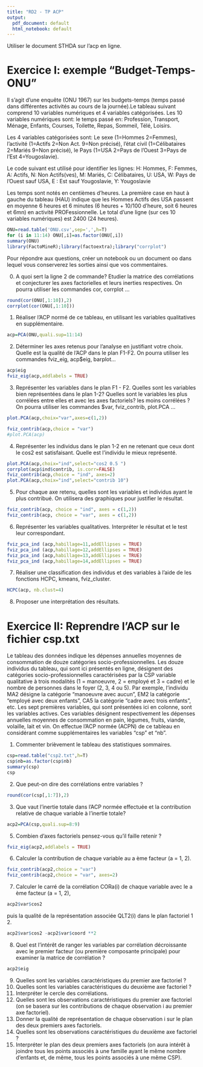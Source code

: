 ---
title: "RD2 - TP ACP"
output:
  pdf_document: default
  html_notebook: default
---
Utiliser le document STHDA sur l'acp en ligne.

# Exercice I: exemple "Budget-Temps-ONU" 

Il s'agit d'une enquête (ONU 1967) sur les budgets-temps (temps passé dans différentes activités au cours de la journée).Le tableau suivant comprend 10 variables numériques et 4 variables catégorisées. Les 10 variables numériques sont: le temps passé en: Profession, Transport, Ménage, Enfants, Courses, Toilette, Repas, Sommeil, Télé, Loisirs.

Les 4 variables catégorisées sont: Le sexe (1=Hommes 2=Femmes), l’activité (1=Actifs 2=Non Act. 9=Non précisé), l’état civil (1=Célibataires 2=Mariés 9=Non précisé), le Pays  (1=USA 2=Pays de l'Ouest 3=Pays de l'Est 4=Yougoslavie).

 Le code suivant est utilisé pour identifier les lignes: H: Hommes, F: Femmes, A: Actifs, N: Non Actifs(ves), M: Mariés, C: Célibataires, U: USA, W: Pays de l'Ouest sauf USA, E : Est sauf Yougoslavie, Y: Yougoslavie

 Les temps sont notés en centièmes d'heures. La première case en haut à gauche du  tableau (HAU) indique que les Hommes Actifs des USA passent en moyenne 6 heures et 6 minutes (6 heures + 10/100 d'heure, soit 6 heures et 6mn) en activité PROFessionnelle. Le total d'une ligne (sur ces 10 variables numériques) est 2400 (24 heures).
```{r include=FALSE}
ONU=read.table('ONU.csv',sep=',',h=T)
for (i in 11:14) ONU[,i]=as.factor(ONU[,i])
summary(ONU)
library(FactoMineR);library(factoextra);library("corrplot")
```

Pour répondre aux questions, créer un notebook ou un document oo dans lequel vous conserverez les sorties ainsi que vos commentaires. 

0. A quoi sert la ligne 2 de commande? Etudier la matrice des corrélations et conjecturer les axes factorielles et leurs inerties respectives. On pourra utiliser les commandes cor, corrplot ...
```{r}
round(cor(ONU[,1:10]),2)
corrplot(cor(ONU[,1:10]))

```
1. Réaliser l'ACP normé de ce tableau, en utilisant les variables qualitatives en supplémentaire.
```{r}
acp=PCA(ONU,quali.sup=11:14)
```

2. Déterminer les axes retenus pour l'analyse en justifiant votre choix. Quelle est la qualité de l'ACP dans le plan F1-F2. On pourra utiliser les commandes fviz_eig, acp$eig, barplot...
```{r}
acp$eig
fviz_eig(acp,addlabels = TRUE)

```
3. Représenter les variables dans le plan F1 - F2. Quelles sont les variables bien représentées dans le plan 1-2?  Quelles sont le variables les plus corrélées entre elles et avec les axes factoriels? les moins corrélées ? On pourra utiliser les commandes $var, fviz_contrib, plot.PCA ...
```{r}
plot.PCA(acp,choix="var",axes=c(1,2))

fviz_contrib(acp,choice = "var")
#plot.PCA(acp)
```

4. Représenter les individus dans le plan 1-2 en ne retenant que ceux dont le cos2 est satisfaisant. Quelle est l'individu le mieux représenté.
```{r}
plot.PCA(acp,choix="ind",select="cos2 0.5 ")
corrplot(acp$ind$contrib, is.corr=FALSE)
fviz_contrib(acp,choice = "ind", axes=2)
plot.PCA(acp,choix="ind",select="contrib 10")
```

5. Pour chaque axe retenu, quelles sont les variables et individus ayant le plus contribué. On utilisera des graphiques pour justifier le résultat.
```{r}
fviz_contrib(acp, choice = "ind", axes = c(1,2))
fviz_contrib(acp, choice = "var", axes = c(1,2))

```

6. Représenter les variables qualitatives. Interpréter le résultat et le test leur correspondant.
```{r}
fviz_pca_ind (acp,habillage=11,addEllipses = TRUE)
fviz_pca_ind (acp,habillage=12,addEllipses = TRUE)
fviz_pca_ind (acp,habillage=13,addEllipses = TRUE)
fviz_pca_ind (acp,habillage=14,addEllipses = TRUE)
```
7. Réaliser une classification des individus et des variables à l'aide de les fonctions HCPC, kmeans, fviz_cluster.

```{r}
HCPC(acp, nb.clust=4)

```


8. Proposer une interprétation des résultats. 

# Exercice II: Reprendre l'ACP sur le fichier csp.txt
Le tableau des données indique les dépenses annuelles moyennes de consommation
de douze catégories socio-professionnelles. Les douze individus du tableau, qui sont ici présentés
en ligne, désignent des catégories socio-professionnelles caractérisées par la CSP variable
qualitative à trois modalités (1 = manoeuvre, 2 = employé et 3 = cadre) et le nombre de personnes dans le foyer
(2, 3, 4 ou 5). Par exemple, l’individu MA2 désigne la catégorie "manoeuvre avec aucun",
EM2 la catégorie "employé avec deux enfants", CA5 la catégorie "cadre avec trois enfants", etc.
Les sept premières variables, qui sont présentées ici en colonne, sont les variables actives. Ces
variables désignent respectivement les dépenses annuelles moyennes de consommation en pain,
légumes, fruits, viande, volaille, lait et vin. On effectue l’ACP normée (ACPN) de ce tableau en
considérant comme supplémentaires les variables "csp" et "nb". 

1. Commenter brièvement le tableau des statistiques sommaires.
```{r}
csp=read.table("csp2.txt",h=T)
csp$nb=as.factor(csp$nb)
summary(csp)
csp
```


2. Que peut-on dire des corrélations entre variables ?

```{r}
round(cor(csp[,1:7]),2)
```

3. Que vaut l’inertie totale dans l’ACP normée effectuée et la contribution relative de chaque variable à l’inertie totale?

```{r}
acp2=PCA(csp,quali.sup=8:9)
```

5. Combien d’axes factoriels pensez-vous qu’il faille retenir ?

```{r}
fviz_eig(acp2,addlabels = TRUE)
```

6. Calculer la contribution  de chaque variable  au a ème facteur (a = 1, 2).
```{r}
fviz_contrib(acp2,choice = "var")
fviz_contrib(acp2,choice = "var", axes=2)
```


7. Calculer le carré de la corrélation CORa(i) de chaque variable  avec le a ème facteur (a = 1, 2),

```{r}
acp2$var$cos2
```

puis la qualité de la représentation associée QLT2(i) dans le plan factoriel 1  2.
```{r}
acp2$var$cos2 -acp2$var$coord **2
```


8. Quel est l’intérêt de ranger les variables par corrélation décroissante avec le premier facteur
(ou première composante principale) pour examiner la matrice de corrélation ?

```{r}
acp2$eig
```

9. Quelles sont les variables caractéristiques du premier axe factoriel ?
10. Quelles sont les variables caractéristiques du deuxième axe factoriel ?
11. Interpréter le cercle des corrélations.
12. Quelles sont les observations caractéristiques du premier axe factoriel (on se basera sur les
contributions de chaque observation i au premier axe factoriel).
13. Donner la qualité de représentation de chaque observation i sur le plan des deux premiers
axes factoriels.
14. Quelles sont les observations caractéristiques du deuxième axe factoriel ?
15. Interpréter le plan des deux premiers axes factoriels (on aura intérêt à joindre tous les points
associés à une famille ayant le même nombre d’enfants et, de même, tous les points associés à
une même CSP).